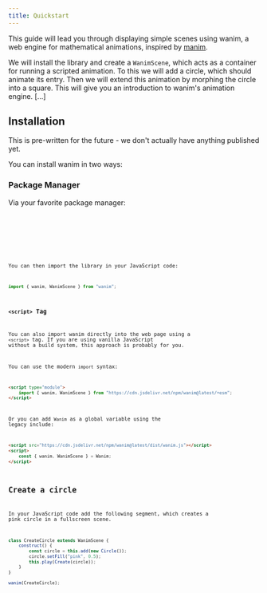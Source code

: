 ```yaml
---
title: Quickstart
---
```



This guide will lead you through displaying simple scenes using wanim, a web engine for mathematical animations, inspired by [manim](https://www.manim.community/).

We will install the library and create a `WanimScene`, which acts as a container for running a scripted animation. To this we will add a circle, which should animate its entry. Then we will extend this animation by morphing the circle into a square. This will give you an introduction to wanim's animation engine. [...]

## Installation

<Aside type="danger">This is pre-written for the future - we don't actually have anything published yet.</Aside>

You can install wanim in two ways:

### Package Manager

Via your favorite package manager:

<Tabs syncKey="packagemanager">
    <TabItem label="npm">
        <Code code="npm install wanim" lang="console" />
    </TabItem>
    <TabItem label="yarn">
        <Code code="yarn add wanim" lang="console" />
    </TabItem>
</Tabs>

You can then import the library in your JavaScript code:

```js
import { wanim, WanimScene } from "wanim";
```

### `<script>` Tag

You can also import wanim directly into the web page using a `<script>` tag. If you are using vanilla JavaScript without a build system, this approach is probably for you.

You can use the modern `import` syntax:

```html
<script type="module">
    import { wanim, WanimScene } from "https://cdn.jsdelivr.net/npm/wanim@latest/+esm";
</script>
```

Or you can add `Wanim` as a global variable using the legacy include:

```html
<script src="https://cdn.jsdelivr.net/npm/wanim@latest/dist/wanim.js"></script>
<script>
    const { wanim, WanimScene } = Wanim;
</script>
```

## Create a circle

In your JavaScript code add the following segment, which creates a pink circle in a fullscreen scene.

```ts
class CreateCircle extends WanimScene {
    construct() {
        const circle = this.add(new Circle());
        circle.setFill("pink", 0.5);
        this.play(Create(circle));
    }
}

wanim(CreateCircle);
```
